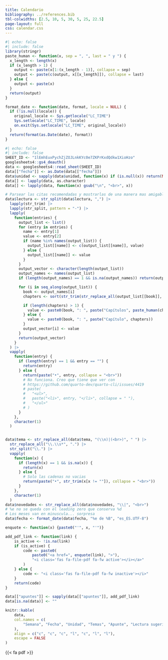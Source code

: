 ```yaml
---
title: Calendario
bibliography: ../references.bib
tbl-colwidths: [2.5, 10, 5, 30, 5, 25, 22.5]
page-layout: full
css: calendar.css
---
```


```r
#| echo: false
#| include: false
library(stringr)
paste_human <- function(x, sep = ", ", last = " y ") {
  x_length <- length(x)
  if (x_length > 1) {
    output <- paste(x[1:(x_length - 1)], collapse = sep)
    output <- paste(c(output, x[[x_length]]), collapse = last)
  } else {
    output <- paste(x)
  }
  return(output)
}

format_date <- function(date, format, locale = NULL) {
  if (!is.null(locale)) {
    original_locale <- Sys.getlocale("LC_TIME")
    Sys.setlocale("LC_TIME", locale)
    on.exit(Sys.setlocale("LC_TIME", original_locale))
  }
  return(format(as.Date(date), format))
}
```

```r
#| echo: false
#| include: false
SHEET_ID <- "1lEmhEuxPychZjZOJLnkKYc0e7ZKPrKxdQdkw1XioHzo"
googlesheets4::gs4_deauth()
data <- googlesheets4::read_sheet(SHEET_ID)
data[["fecha"]] <- as.Date(data[["fecha"]])
data$unidad <- sapply(data$unidad, function(x) if (is.null(x)) return(NA) else return(x))
data[] <- lapply(data, as.character)
data[] <- lapply(data, function(x) gsub("\n", "<br>", x))

# Parsear las citas recomendadas y mostrarlas de una manera mas amigable
data$lectura <- str_split(data$lectura, ",") |>
  lapply(str_trim) |>
  lapply(str_split, pattern = "-") |>
  lapply(
    function(entries) {
      output_list <- list()
      for (entry in entries) {
        name <- entry[1]
        value <- entry[2]
        if (name %in% names(output_list)) {
          output_list[[name]] <- c(output_list[[name]], value)
        } else {
          output_list[[name]] <- value
        }
      }
      output_vector <- character(length(output_list))
      output_names <- names(output_list)
      if (length(output_names) == 1 && is.na(output_names)) return(output_vector)

      for (i in seq_along(output_list)) {
        book <- output_names[i]
        chapters <- sort(str_trim(str_replace_all(output_list[[book]], "[a-zA-Z]", "")))

        if (length(chapters) > 1) {
          value <- paste0(book, ": ", paste("Capítulos", paste_human(chapters)))
        } else {
          value <- paste0(book, ": ", paste("Capítulo", chapters))
        }
        output_vector[i] <- value
      }
      return(output_vector)
    }
  ) |>
  vapply(
    function(entry) {
      if (length(entry) == 1 && entry == "") {
        return(entry)
      } else {
        return(paste("•", entry, collapse = "<br>"))
        # No funciona. Creo que tiene que ver con 
        # https://github.com/quarto-dev/quarto-cli/issues/4419
        # paste(
        #   "<ul>",
        #   paste("<li>", entry, "</li>", collapse = " "),
        #   "</ul>"
        # )
      }
    },
    character(1)
  )


data$tema <- str_replace_all(data$tema, "(\\n)|(<br>)", " ") |>
  str_replace_all("\\.\\s*", ".") |>
  str_split("\\.") |>
  vapply(
    function(x) {
      if (length(x) == 1 && is.na(x)) {
        return(x)  
      } else {
        # Solo las cadenas no vacias
        return(paste("•", str_trim(x[x != ""]), collapse = "<br>"))
      }
    },
    character(1)
  )
data$novedades <- str_replace_all(data$novedades, "\\|", "<br>")
# %e no se queda con el leading zero que conserva %d
# Los meses van en minuscula... sorpresa
data$fecha <- format_date(data$fecha, "%e de %B", "es_ES.UTF-8")
```

```r
enquote <- function(x) {paste0("'", x, "'")}

add_pdf_link <- function(link) {
    is_active <- !is.na(link)
    if (is_active) {
        code <- paste0(
            paste0("<a href=", enquote(link), ">"),
            "<i class='fas fa-file-pdf fa-fw active'></i></a>"
        )
    } else {
        code <- "<i class='fas fa-file-pdf fa-fw inactive'></i>"
    }
    return(code)
}

data[["apuntes"]] <- sapply(data[["apuntes"]], add_pdf_link)
data[is.na(data)] <- ""
```

```r
knitr::kable(
    data,
    col.names = c(
        "Semana", "Fecha", "Unidad", "Temas", "Apunte", "Lectura sugerida", "Otras actividades"
    ),
    align = c("c", "c", "c", "l", "c", "l", "l"),
    escape = FALSE
)
```

{{< fa pdf >}}

